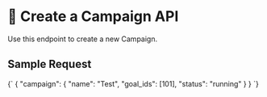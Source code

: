 <!-- content/api-reference.mdx -->

# 📘 Create a Campaign API

Use this endpoint to create a new Campaign.

## Sample Request

<ApiRequest>
{`
{
  "campaign": {
    "name": "Test",
    "goal_ids": [101],
    "status": "running"
  }
}
`}
</ApiRequest>

